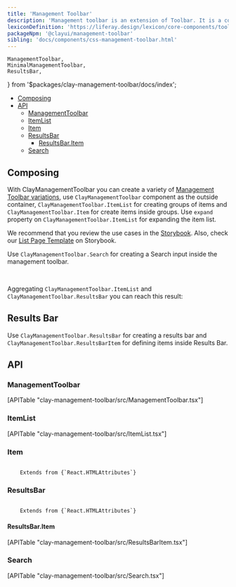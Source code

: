 ```yaml
---
title: 'Management Toolbar'
description: 'Management toolbar is an extension of Toolbar. It is a combination of different components, including filters, orders, search, visualization select, and other actions that let users manage a dataset.'
lexiconDefinition: 'https://liferay.design/lexicon/core-components/toolbars/management-bar/'
packageNpm: '@clayui/management-toolbar'
sibling: 'docs/components/css-management-toolbar.html'
---
```


	ManagementToolbar,
	MinimalManagementToolbar,
	ResultsBar,
} from '$packages/clay-management-toolbar/docs/index';

<div class="nav-toc-absolute">
<div class="nav-toc">

-   [Composing](#composing)
-   [API](#api)
    -   [ManagementToolbar](#managementtoolbar)
    -   [ItemList](#itemlist)
    -   [Item](#item)
    -   [ResultsBar](#resultsbar)
        -   [ResultsBar.Item](#resultsbar.item)
    -   [Search](#search)

</div>
</div>

## Composing

With ClayManagementToolbar you can create a variety of [Management Toolbar variations](https://liferay.design/lexicon/core-components/toolbars/management-bar/#layout-variations), use `ClayManagementToolbar` component as the outside container, `ClayManagementToolbar.ItemList` for creating groups of items and `ClayManagementToolbar.Item` for create items inside groups. Use `expand` property on `ClayManagementToolbar.ItemList` for expanding the item list.

We recommend that you review the use cases in the <a href="https://storybook.clayui.com/?path=/story/components-claymanagementtoolbar--w-low-level">Storybook</a>. Also, check our <a href="https://storybook.clayui.com/?path=/story/demos-templates--list-page">List Page Template</a> on Storybook.

Use `ClayManagementToolbar.Search` for creating a Search input inside the management toolbar.

<MinimalManagementToolbar />

<br />

Aggregating `ClayManagementToolbar.ItemList` and `ClayManagementToolbar.ResultsBar` you can reach this result:

<ManagementToolbar />

## Results Bar

Use `ClayManagementToolbar.ResultsBar` for creating a results bar and `ClayManagementToolbar.ResultsBarItem` for defining items inside Results Bar.

<ResultsBar />

## API

### ManagementToolbar

<div>[APITable "clay-management-toolbar/src/ManagementToolbar.tsx"]</div>

### ItemList

<div>[APITable "clay-management-toolbar/src/ItemList.tsx"]</div>

### Item

<code class="list-api-item-type">
	Extends from {`React.HTMLAttributes<HTMLLIElement>`}
</code>

### ResultsBar

<code class="list-api-item-type">
	Extends from {`React.HTMLAttributes<HTMLElement>`}
</code>

#### ResultsBar.Item

<div>[APITable "clay-management-toolbar/src/ResultsBarItem.tsx"]</div>

### Search

<div>[APITable "clay-management-toolbar/src/Search.tsx"]</div>
